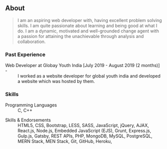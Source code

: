 ## About

> I am an aspiring web developer with, having excellent problem solving skills. I am quite passionate about learning and being good at what I do.
> I am a dynamic, motivated and well-grounded change agent with a passion for attaining the unachievable through analysis and collaboration.

### Past Experience

<dl>
  <dt>Web Developer at Globay Youth India   [July 2019 - August 2019 (2 months)] -</dt>
  <dd>I worked as a website developer for global youth india and developed a website which was hosted by them.</dd>

  <dt></dt>
  <dd></dd>
</dl>

### Skills

<dl>
  <dt>Programming Languages</dt>
  <dd>C, C++</dd>
</dl>

<dl>
  <dt>Skills & Endorsements</dt>
  <dd>
    HTML5, CSS, Bootstrap, LESS, SASS, JavaScript, jQuery, AJAX, React.js,
    Node.js, Embedded JavaScript (EJS), Grunt, Express.js, Gulp.js, Gatsby, REST
    APIs, PHP, MongoDB, MySQL, PostgreSQL, MERN Stack, MEN Stack, Git, GitHub,
    Heroku,
  </dd>
</dl>
